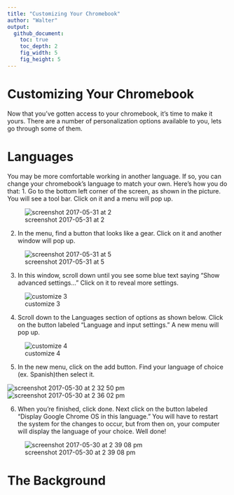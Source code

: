 ```yaml
---
title: "Customizing Your Chromebook"
author: "Walter"
output:
  github_document:
    toc: true
    toc_depth: 2
    fig_width: 5
    fig_height: 5
---
```


# Customizing Your Chromebook

  Now that you've gotten access to your chromebook, it's time to make it yours.  There are a number of personalization options available to you, lets go through some of them.
  
# Languages

  You may be more comfortable working in another language.  If so, you can change your chromebook's language to match your own.  Here's how you do that:
  1. Go to the bottom left corner of the screen, as shown in the picture.  You will see a tool bar.  Click on it and a menu will pop up.
  
![screenshot 2017-05-31 at 2](https://cloud.githubusercontent.com/assets/28197711/26648773/93a80330-4611-11e7-8de6-b740610c052c.png)

  2. In the menu, find a button that looks like a gear.  Click on it and another window will pop up.

![screenshot 2017-05-31 at 5](https://cloud.githubusercontent.com/assets/28197711/26655663/ba83e11e-4629-11e7-946a-387bf4b694e0.png)

  3. In this window, scroll down until you see some blue text saying "Show advanced settings..."  Click on it to reveal more settings.
  
![customize 3](https://cloud.githubusercontent.com/assets/28197711/26598655/f93ff406-4543-11e7-8c0d-cd5214033dd4.png)

  4. Scroll down to the Languages section of options as shown below.  Click on the button labeled "Language and input settings."  A new menu will pop up.
  
![customize 4](https://cloud.githubusercontent.com/assets/28197711/26598824/6ff6b008-4544-11e7-8e56-2abcf02d131b.png)

  5. In the new menu, click on the add button.  Find your language of choice (ex. Spanish)then select it.
  
![screenshot 2017-05-30 at 2 32 50 pm](https://cloud.githubusercontent.com/assets/28197711/26598976/ee587724-4544-11e7-9c93-0f1045b3354f.png)
![screenshot 2017-05-30 at 2 36 02 pm](https://cloud.githubusercontent.com/assets/28197711/26599087/62c803c2-4545-11e7-9555-b2d62c96d05c.png)

  6. When you're finished, click done.  Next click on the button labeled "Display Google Chrome OS in this language."  You will have to restart the system for the changes to occur, but from then on, your computer will display the language of your choice.  Well done!
  
![screenshot 2017-05-30 at 2 39 08 pm](https://cloud.githubusercontent.com/assets/28197711/26599275/094c6d14-4546-11e7-84b9-5ba9508693be.png)

# The Background

